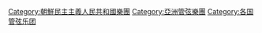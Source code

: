 [[Category:朝鮮民主主義人民共和國樂團|Category:朝鮮民主主義人民共和國樂團]]
[[Category:亞洲管弦樂團|Category:亞洲管弦樂團]]
[[Category:各国管弦乐团|Category:各国管弦乐团]]
